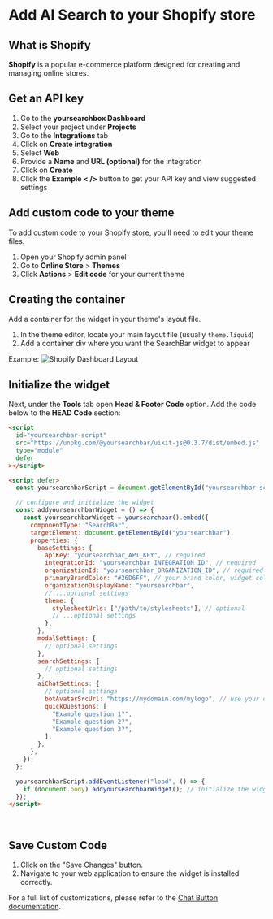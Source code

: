 # Add AI Search to your Shopify store

## What is Shopify

**Shopify** is a popular e-commerce platform designed for creating and managing online stores.

## Get an API key

1. Go to the **yoursearchbox Dashboard**
2. Select your project under **Projects**
3. Go to the **Integrations** tab
4. Click on **Create integration**
5. Select **Web**
6. Provide a **Name** and **URL (optional)** for the integration
7. Click on **Create**
8. Click the **Example < />** button to get your API key and view suggested settings

## Add custom code to your theme

To add custom code to your Shopify store, you'll need to edit your theme files.

1. Open your Shopify admin panel
2. Go to **Online Store** > **Themes**
3. Click **Actions** > **Edit code** for your current theme

## Creating the container

Add a container for the widget in your theme's layout file.

1. In the theme editor, locate your main layout file (usually `theme.liquid`)
2. Add a container div where you want the SearchBar widget to appear

Example:
![Shopify Dashboard Layout](/shopify-search-bar-container.webp)

## Initialize the widget

Next, under the **Tools** tab open **Head & Footer Code** option. Add the code below to the **HEAD Code** section:

```html copy
<script
  id="yoursearchbar-script"
  src="https://unpkg.com/@yoursearchbar/uikit-js@0.3.7/dist/embed.js"
  type="module"
  defer
></script>

<script defer>
  const yoursearchbarScript = document.getElementById("yoursearchbar-script");

  // configure and initialize the widget
  const addyoursearchbarWidget = () => {
    const yoursearchbarWidget = yoursearchbar().embed({
      componentType: "SearchBar",
      targetElement: document.getElementById("yoursearchbar"),
      properties: {
        baseSettings: {
          apiKey: "yoursearchbar_API_KEY", // required
          integrationId: "yoursearchbar_INTEGRATION_ID", // required
          organizationId: "yoursearchbar_ORGANIZATION_ID", // required
          primaryBrandColor: "#26D6FF", // your brand color, widget color scheme is derived from this
          organizationDisplayName: "yoursearchbar",
          // ...optional settings
          theme: {
            stylesheetUrls: ["/path/to/stylesheets"], // optional
            // ...optional settings
          },
        },
        modalSettings: {
          // optional settings
        },
        searchSettings: {
          // optional settings
        },
        aiChatSettings: {
          // optional settings
          botAvatarSrcUrl: "https://mydomain.com/mylogo", // use your own bot avatar
          quickQuestions: [
            "Example question 1?",
            "Example question 2?",
            "Example question 3?",
          ],
        },
      },
    });
  };

  yoursearchbarScript.addEventListener("load", () => {
    if (document.body) addyoursearchbarWidget(); // initialize the widget
  });
</script>
```

​

## Save Custom Code

1. Click on the "Save Changes" button.
2. Navigate to your web application to ensure the widget is installed correctly.

For a full list of customizations, please refer to the [Chat Button documentation](/docs/chat-button).
